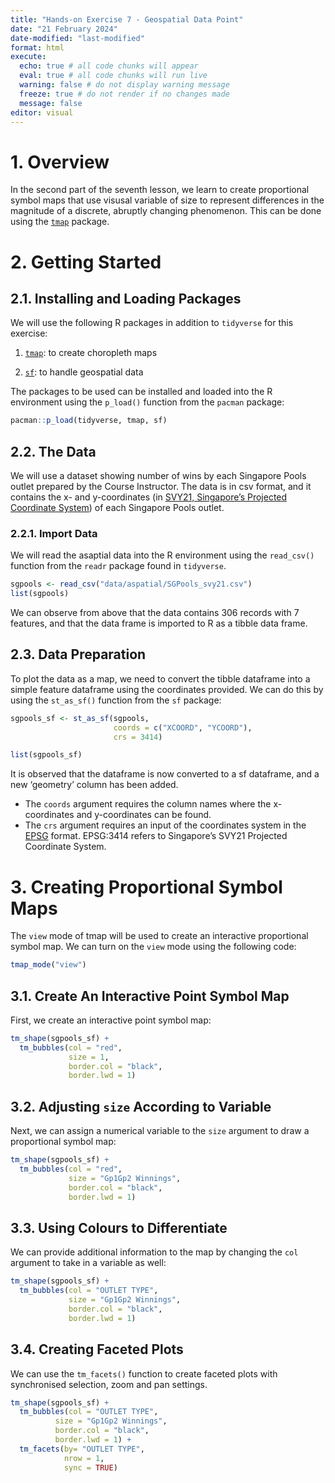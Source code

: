 ```yaml
---
title: "Hands-on Exercise 7 - Geospatial Data Point"
date: "21 February 2024"
date-modified: "last-modified"
format: html
execute: 
  echo: true # all code chunks will appear
  eval: true # all code chunks will run live
  warning: false # do not display warning message
  freeze: true # do not render if no changes made
  message: false
editor: visual
---
```


# 1. Overview

In the second part of the seventh lesson, we learn to create proportional symbol maps that use visusal variable of size to represent differences in the magnitude of a discrete, abruptly changing phenomenon. This can be done using the [`tmap`](https://cran.r-project.org/web/packages/tmap/) package.

# 2. Getting Started

## 2.1. Installing and Loading Packages

We will use the following R packages in addition to `tidyverse` for this exercise:

1.  [`tmap`](https://cran.r-project.org/web/packages/tmap/): to create choropleth maps

2.  [`sf`](https://cran.r-project.org/web/packages/sf/): to handle geospatial data

The packages to be used can be installed and loaded into the R environment using the `p_load()` function from the `pacman` package:

```r
pacman::p_load(tidyverse, tmap, sf)
```

## 2.2. The Data

We will use a dataset showing number of wins by each Singapore Pools outlet prepared by the Course Instructor. The data is in csv format, and it contains the x- and y-coordinates (in [SVY21, Singapore's Projected Coordinate System](https://app.sla.gov.sg/sirent/About/PlaneCoordinateSystem)) of each Singapore Pools outlet.

### 2.2.1. Import Data

We will read the asaptial data into the R environment using the `read_csv()` function from the `readr` package found in `tidyverse`.

```r
sgpools <- read_csv("data/aspatial/SGPools_svy21.csv")
list(sgpools)
```

We can observe from above that the data contains 306 records with 7 features, and that the data frame is imported to R as a tibble data frame. 

## 2.3. Data Preparation

To plot the data as a map, we need to convert the tibble dataframe into a simple feature dataframe using the coordinates provided. We can do this by using the `st_as_sf()` function from the `sf` package:

```r
sgpools_sf <- st_as_sf(sgpools,
                       coords = c("XCOORD", "YCOORD"),
                       crs = 3414)

list(sgpools_sf)
```

It is observed that the dataframe is now converted to a sf dataframe, and a new 'geometry' column has been added.

::: callout-note
-   The `coords` argument requires the column names where the x-coordinates and y-coordinates can be found.
-   The `crs` argument requires an input of the coordinates system in the [EPSG](https://www.earthdatascience.org/courses/use-data-open-source-python/intro-vector-data-python/spatial-data-vector-shapefiles/epsg-proj4-coordinate-reference-system-formats-python/) format. EPSG:3414 refers to Singapore's SVY21 Projected Coordinate System.
:::

# 3. Creating Proportional Symbol Maps

The `view` mode of tmap will be used to create an interactive proportional symbol map. We can turn on the `view` mode using the following code:

```r
tmap_mode("view")
```

## 3.1. Create An Interactive Point Symbol Map

First, we create an interactive point symbol map:

```r
tm_shape(sgpools_sf) +
  tm_bubbles(col = "red",
             size = 1,
             border.col = "black",
             border.lwd = 1)
```

## 3.2. Adjusting `size` According to Variable

Next, we can assign a numerical variable to the `size` argument to draw a proportional symbol map:

```r
tm_shape(sgpools_sf) +
  tm_bubbles(col = "red",
             size = "Gp1Gp2 Winnings",
             border.col = "black",
             border.lwd = 1)
```

## 3.3. Using Colours to Differentiate

We can provide additional information to the map by changing the `col` argument to take in a variable as well:

```r
tm_shape(sgpools_sf) +
  tm_bubbles(col = "OUTLET TYPE",
             size = "Gp1Gp2 Winnings",
             border.col = "black",
             border.lwd = 1)
```

## 3.4. Creating Faceted Plots

We can use the `tm_facets()` function to create faceted plots with synchronised selection, zoom and pan settings.

```r
tm_shape(sgpools_sf) +
  tm_bubbles(col = "OUTLET TYPE", 
          size = "Gp1Gp2 Winnings",
          border.col = "black",
          border.lwd = 1) +
  tm_facets(by= "OUTLET TYPE",
            nrow = 1,
            sync = TRUE)
```
















